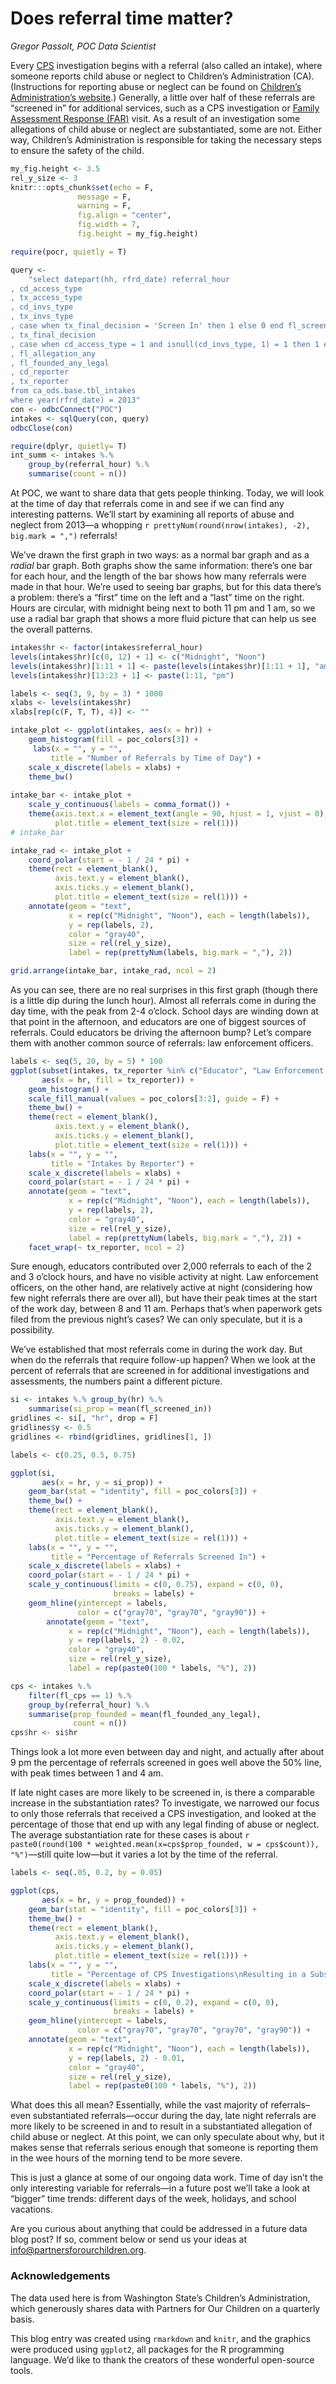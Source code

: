 Does referral time matter?
========================================================
*Gregor Passolt, POC Data Scientist*

Every [CPS](http://www.partnersforourchildren.org/data-portal/glossary#cps) investigation begins with a referral (also called an intake),
where someone reports child abuse or neglect to Children's Administration (CA).
(Instructions for reporting abuse or neglect can be found on [Children's Administration's website](http://www.dshs.wa.gov/ca/safety/abusereport.asp?2).)
Generally, a little over half of these referrals are "screened in" for additional
services, such as a CPS investigation or [Family Assessment Response (FAR)](http://www.partnersforourchildren.org/about-us/blog/new-way-serving-vulnerable-families-needs-funding-legislature) visit.
As a result of an investigation some allegations of child abuse or neglect are substantiated, some are not. Either way, Children's Administration is responsible for taking the necessary steps to ensure the safety of the child.

```r
my_fig.height <- 3.5
rel_y_size <- 3
knitr:::opts_chunk$set(echo = F,
               message = F,
               warning = F,
               fig.align = "center",
               fig.width = 7,
               fig.height = my_fig.height)
```

```r
require(pocr, quietly = T)
```

```r
query <-
    "select datepart(hh, rfrd_date) referral_hour
, cd_access_type
, tx_access_type
, cd_invs_type
, tx_invs_type
, case when tx_final_decision = 'Screen In' then 1 else 0 end fl_screened_in 
, tx_final_decision
, case when cd_access_type = 1 and isnull(cd_invs_type, 1) = 1 then 1 else 0 end fl_cps
, fl_allegation_any
, fl_founded_any_legal
, cd_reporter
, tx_reporter
from ca_ods.base.tbl_intakes
where year(rfrd_date) = 2013"
con <- odbcConnect("POC")
intakes <- sqlQuery(con, query)
odbcClose(con)

require(dplyr, quietly= T)
int_summ <- intakes %.%
    group_by(referral_hour) %.%
    summarise(count = n())
```

At POC, we want to share data that gets people thinking.
Today, we will look at the time of day that referrals come in and see if we can find any interesting patterns.
We'll start by examining all reports of abuse and neglect from 2013---a whopping `r prettyNum(round(nrow(intakes), -2), big.mark = ",")` referrals!

We've drawn the first graph in two ways: as a normal bar graph and as a *radial* bar graph. Both graphs show the same information: there's one bar for each hour, and the length of the bar shows how many referrals were made in that hour. We're used to seeing bar graphs, but for this data there's a problem: there's a "first" time on the left and a "last" time on the right. Hours are circular, with midnight being next to both 11 pm and 1 am, so we use a radial bar graph that shows a more fluid picture that can help us see the overall patterns.

```r
intakes$hr <- factor(intakes$referral_hour)
levels(intakes$hr)[c(0, 12) + 1] <- c("Midnight", "Noon")
levels(intakes$hr)[1:11 + 1] <- paste(levels(intakes$hr)[1:11 + 1], "am")
levels(intakes$hr)[13:23 + 1] <- paste(1:11, "pm")

labels <- seq(3, 9, by = 3) * 1000
xlabs <- levels(intakes$hr)
xlabs[rep(c(F, T, T), 4)] <- ""

intake_plot <- ggplot(intakes, aes(x = hr)) +
    geom_histogram(fill = poc_colors[3]) +
     labs(x = "", y = "",
         title = "Number of Referrals by Time of Day") +
    scale_x_discrete(labels = xlabs) +
    theme_bw()
        
intake_bar <- intake_plot +
    scale_y_continuous(labels = comma_format()) +
    theme(axis.text.x = element_text(angle = 90, hjust = 1, vjust = 0),
          plot.title = element_text(size = rel(1)))
# intake_bar

intake_rad <- intake_plot + 
    coord_polar(start = - 1 / 24 * pi) +
    theme(rect = element_blank(),
          axis.text.y = element_blank(),
          axis.ticks.y = element_blank(),
          plot.title = element_text(size = rel(1))) +   
    annotate(geom = "text",
             x = rep(c("Midnight", "Noon"), each = length(labels)),
             y = rep(labels, 2),
             color = "gray40",
             size = rel(rel_y_size), 
             label = rep(prettyNum(labels, big.mark = ","), 2))    

grid.arrange(intake_bar, intake_rad, ncol = 2)
```

As you can see, there are no real surprises in this first graph (though there is a little dip during the lunch hour).
Almost all referrals come in during the day time, with the peak from 2-4 o'clock.
School days are winding down at that point in the afternoon, and educators are one of biggest sources of referrals.
Could educators be driving the afternoon bump?
Let's compare them with another common source of referrals: law enforcement officers.

```r
labels <- seq(5, 20, by = 5) * 100
ggplot(subset(intakes, tx_reporter %in% c("Educator", "Law Enforcement Officer")),
       aes(x = hr, fill = tx_reporter)) +
    geom_histogram() +
    scale_fill_manual(values = poc_colors[3:2], guide = F) +
    theme_bw() +
    theme(rect = element_blank(),
          axis.text.y = element_blank(),
          axis.ticks.y = element_blank(),
          plot.title = element_text(size = rel(1))) +
    labs(x = "", y = "",
         title = "Intakes by Reporter") +
    scale_x_discrete(labels = xlabs) +
    coord_polar(start = - 1 / 24 * pi) +
    annotate(geom = "text",
             x = rep(c("Midnight", "Noon"), each = length(labels)),
             y = rep(labels, 2),
             color = "gray40",
             size = rel(rel_y_size), 
             label = rep(prettyNum(labels, big.mark = ","), 2)) +
    facet_wrap(~ tx_reporter, ncol = 2)
```

Sure enough, educators contributed over 2,000 referrals to each of the 2 and 3 o'clock hours, and have no visible activity at night. Law enforcement officers, on the other hand, are relatively active at night (considering how few night referrals there are over all), but have their peak times at the start of the work day, between 8 and 11 am. Perhaps that's when paperwork gets filed from the previous night's cases? We can only speculate, but it is a possibility.

We've established that most referrals come in during the work day. But when do the referrals that require follow-up happen? When we look at the percent of referrals that are screened in for additional investigations and assessments, the numbers paint a different picture.

```r
si <- intakes %.% group_by(hr) %.%
    summarise(si_prop = mean(fl_screened_in))
gridlines <- si[, "hr", drop = F]
gridlines$y <- 0.5
gridlines <- rbind(gridlines, gridlines[1, ])

labels <- c(0.25, 0.5, 0.75)

ggplot(si,
       aes(x = hr, y = si_prop)) +
    geom_bar(stat = "identity", fill = poc_colors[3]) +
    theme_bw() +
    theme(rect = element_blank(),
          axis.text.y = element_blank(),
          axis.ticks.y = element_blank(),
          plot.title = element_text(size = rel(1))) +
    labs(x = "", y = "",
         title = "Percentage of Referrals Screened In") +
    scale_x_discrete(labels = xlabs) +
    coord_polar(start = - 1 / 24 * pi) +
    scale_y_continuous(limits = c(0, 0.75), expand = c(0, 0),
                       breaks = labels) +
    geom_hline(yintercept = labels,
               color = c("gray70", "gray70", "gray90")) +
        annotate(geom = "text",
             x = rep(c("Midnight", "Noon"), each = length(labels)),
             y = rep(labels, 2) - 0.02,
             color = "gray40",
             size = rel(rel_y_size), 
             label = rep(paste0(100 * labels, "%"), 2))

cps <- intakes %.%
    filter(fl_cps == 1) %.%
    group_by(referral_hour) %.%
    summarise(prop_founded = mean(fl_founded_any_legal),
              count = n())
cps$hr <- si$hr
```

Things look a lot more even between day and night, and actually after about 9 pm the percentage of referrals screened in goes well above the 50% line, with peak times between 1 and 4 am.

If late night cases are more likely to be screened in, is there a comparable increase in the substantiation rates? To investigate, we narrowed our focus to only those referrals that received a CPS investigation, and looked at the percentage of those that end up with any legal finding of abuse or neglect. The average substantiation rate for these cases is about `r paste0(round(100 * weighted.mean(x=cps$prop_founded, w = cps$count)), "%")`---still quite low---but it varies a lot by the time of the referral.

```r
labels <- seq(.05, 0.2, by = 0.05)

ggplot(cps,
       aes(x = hr, y = prop_founded)) +
    geom_bar(stat = "identity", fill = poc_colors[3]) +
    theme_bw() +
    theme(rect = element_blank(),
          axis.text.y = element_blank(),
          axis.ticks.y = element_blank(),
          plot.title = element_text(size = rel(1))) +
    labs(x = "", y = "",
         title = "Percentage of CPS Investigations\nResulting in a Substantiated Allegation") +
    scale_x_discrete(labels = xlabs) +
    coord_polar(start = - 1 / 24 * pi) +
    scale_y_continuous(limits = c(0, 0.2), expand = c(0, 0),
                       breaks = labels) +
    geom_hline(yintercept = labels,
               color = c("gray70", "gray70", "gray70", "gray90")) +
    annotate(geom = "text",
             x = rep(c("Midnight", "Noon"), each = length(labels)),
             y = rep(labels, 2) - 0.01,
             color = "gray40",
             size = rel(rel_y_size), 
             label = rep(paste0(100 * labels, "%"), 2))
```

What does this all mean? Essentially, while the vast majority of referrals--even substantiated referrals---occur during the day, late night referrals are more likely to be screened in and to result in a substantiated allegation of child abuse or neglect.
At this point, we can only speculate about why, but it makes sense that referrals serious enough that someone is reporting them in the wee hours of the morning tend to be more severe.

This is just a glance at some of our ongoing data work.
Time of day isn't the only interesting variable for referrals---in a future post we'll take a look at "bigger" time trends: different days of the week, holidays, and school vacations.

Are you curious about anything that could be addressed in a future data blog post? If so, comment below or send us your ideas at <info@partnersforourchildren.org>.

### Acknowledgements
The data used here is from Washington State's Children's Administration, which generously shares data with Partners for Our Children on a quarterly basis.

This blog entry was created using `rmarkdown` and `knitr`, and the graphics were produced using `ggplot2`, all packages for the R programming language. We'd like to thank the creators of these wonderful open-source tools.
